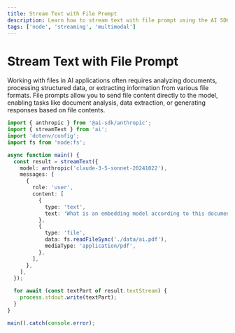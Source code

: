 ```yaml
---
title: Stream Text with File Prompt
description: Learn how to stream text with file prompt using the AI SDK and Node
tags: ['node', 'streaming', 'multimodal']
---
```


# Stream Text with File Prompt

Working with files in AI applications often requires analyzing documents, processing structured data, or extracting information from various file formats. File prompts allow you to send file content directly to the model, enabling tasks like document analysis, data extraction, or generating responses based on file contents.

```ts
import { anthropic } from '@ai-sdk/anthropic';
import { streamText } from 'ai';
import 'dotenv/config';
import fs from 'node:fs';

async function main() {
  const result = streamText({
    model: anthropic('claude-3-5-sonnet-20241022'),
    messages: [
      {
        role: 'user',
        content: [
          {
            type: 'text',
            text: 'What is an embedding model according to this document?',
          },
          {
            type: 'file',
            data: fs.readFileSync('./data/ai.pdf'),
            mediaType: 'application/pdf',
          },
        ],
      },
    ],
  });

  for await (const textPart of result.textStream) {
    process.stdout.write(textPart);
  }
}

main().catch(console.error);
```
